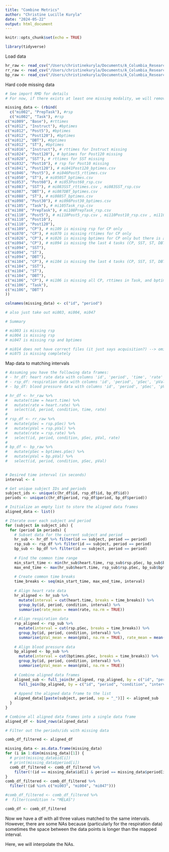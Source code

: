 ```yaml
---
title: "Combine Metrics"
author: "Christine Lucille Kuryla"
date: "2024-05-22"
output: html_document
---
```


```r
knitr::opts_chunk$set(echo = TRUE)

library(tidyverse)
```

Load data

```r

hr_raw <- read_csv("/Users/christinekuryla/Documents/A_Columbia_Research/MiSBIE/misbie/data/raw_data_110_202404/hr_raw_108.csv")
rr_raw <- read_csv("/Users/christinekuryla/Documents/A_Columbia_Research/MiSBIE/misbie/data/raw_data_110_202404/rr_raw_105.csv")
bp_raw <- read_csv("/Users/christinekuryla/Documents/A_Columbia_Research/MiSBIE/misbie/data/raw_data_110_202404/bp_raw_107.csv")

```

Hard code missing data

```r

# See import RMD for details
# For now, if there exists at least one missing modality, we will remove that id/period combo.

missing_data <- (rbind(
  c("mi002", "PrepTask"), #rsp 
  c("mi002", "Task"), #rsp
c("mi009", "Base"), #rttimes
c("mi012", "Instruct"), #bptimes
c("mi012", "Post5"), #bptimes
c("mi012", "Post120"), #bptimes
c("mi012", "DBT"), #bptimes
c("mi012", "ST"), #bptimes
c("mi016", "Instruct"), # rttimes for Instruct missing
c("mi024", "Post120"), # bptimes for Post120 missing
c("mi028", "SST"), # rttimes for SST missing
c("mi032", "Post10"), # rsp for Post10 missing
c("mi041", "Post120"), # mi041Post120_bptimes.csv 
c("mi046", "Post5"), # mi046Post5_rttimes.csv 
c("mi050", "ST"), # mi050ST_bptimes.csv 
c("mi053", "Post60"), # mi053Post60_rsp.csv 
c("mi083", "SST"), # mi083SST_rttimes.csv , mi083SST_rsp.csv 
c("mi087", "DBT"), # mi087DBT_bptimes.csv 
c("mi088", "ST"), # mi088ST_bptimes.csv 
c("mi098", "Post30"), # mi098Post30_bptimes.csv 
c("mi105", "Task"), # mi105Task_rsp.csv 
c("mi108", "PrepTask"), # mi108PrepTask_rsp.csv 
c("mi110", "Post5"), # mi110Post5_rsp.csv , mi110Post10_rsp.csv , mi110Post120_bptimes.csv 
c("mi110", "Post10"),
c("mi110", "Post120"),
c("mi109", "CP"), # mi109 is missing rsp for CP only
c("mi070", "CP"), # mi070 is missing rttimes for CP only
c("mi026", "CP"), # mi026 is missing bptimes for CP only but there is another file mi026CP.2.bi --> check what this means
c("mi094", "CP"), # mi094 is missing the last 4 tasks (CP, SST, ST, DBT)
c("mi094", "SST"),
c("mi094", "ST"),
c("mi094", "DBT"),
c("mi104", "CP"), # mi104 is missing the last 4 tasks (CP, SST, ST, DBT)
c("mi104", "SST"),
c("mi104", "ST"),
c("mi104", "DBT"),
c("mi106", "CP"), # mi106 is missing all CP, rttimes in Task, and bptimes in DBT
c("mi106", "Task"),
c("mi106", "DBT")
))

colnames(missing_data) <- c("id", "period")

# also just take out mi003, mi004, mi047

# Summary

# mi003 is missing rsp
# mi004 is missing rsp
# mi047 is missing rsp and bptimes

# mi014 does not have correct files (it just says acquisition?) --> omitted
# mi075 is missing completely


```

Map data to matching intervals

```r

# Assuming you have the following data frames:
# - hr_df: heart rate data with columns 'id', 'period', 'time', 'rate'
# - rsp_df: respiration data with columns 'id', 'period', 'pSec', 'pVal', 'rate'
# - bp_df: blood pressure data with columns 'id', 'period', 'pSec', 'pVal'

# hr_df <- hr_raw %>%
#   mutate(time = heart.time) %>%
#   mutate(rate = heart.rate) %>%
#   select(id, period, condition, time, rate)
# 
# rsp_df <- rr_raw %>% 
#   mutate(pSec = rsp.pSec) %>% 
#   mutate(pVal = rsp.pVal) %>% 
#   mutate(rate = rsp.rate) %>% 
#   select(id, period, condition, pSec, pVal, rate)
# 
# bp_df <- bp_raw %>% 
#   mutate(pSec = bptimes.pSec) %>% 
#   mutate(pVal = bp.pVal) %>% 
#   select(id, period, condition, pSec, pVal)
  

# Desired time interval (in seconds)
interval <- 4

# Get unique subject IDs and periods
subject_ids <- unique(c(hr_df$id, rsp_df$id, bp_df$id))
periods <- unique(c(hr_df$period, rsp_df$period, bp_df$period))

# Initialize an empty list to store the aligned data frames
aligned_data <- list()

# Iterate over each subject and period
for (subject in subject_ids) {
  for (period in periods) {
    # Subset data for the current subject and period
    hr_sub <- hr_df %>% filter(id == subject, period == period)
    rsp_sub <- rsp_df %>% filter(id == subject, period == period)
    bp_sub <- bp_df %>% filter(id == subject, period == period)
    
    # Find the common time range
    min_start_time <- min(hr_sub$heart.time, rsp_sub$rsp.pSec, bp_sub$bptimes.pSec, na.rm = TRUE)
    max_end_time <- max(hr_sub$heart.time, rsp_sub$rsp.pSec, bp_sub$bptimes.pSec, na.rm = TRUE)
    
    # Create common time breaks
    time_breaks <- seq(min_start_time, max_end_time, interval)
    
    # Align heart rate data
    hr_aligned <- hr_sub %>%
      mutate(interval = cut(heart.time, breaks = time_breaks)) %>%
      group_by(id, period, condition, interval) %>%
      summarise(rate_mean = mean(rate, na.rm = TRUE))
    
    # Align respiration data
    rsp_aligned <- rsp_sub %>%
      mutate(interval = cut(rsp.pSec, breaks = time_breaks)) %>%
      group_by(id, period, condition, interval) %>%
      summarise(pVal_mean = mean(pVal, na.rm = TRUE), rate_mean = mean(rate, na.rm = TRUE))
    
    # Align blood pressure data
    bp_aligned <- bp_sub %>%
      mutate(interval = cut(bptimes.pSec, breaks = time_breaks)) %>%
      group_by(id, period, condition, interval) %>%
      summarise(pVal_mean = mean(pVal, na.rm = TRUE))
    
    # Combine aligned data frames
    aligned_sub <- full_join(hr_aligned, rsp_aligned, by = c("id", "period", "condition", "interval")) %>%
      full_join(bp_aligned, by = c("id", "period", "condition", "interval"))
    
    # Append the aligned data frame to the list
    aligned_data[[paste(subject, period, sep = "_")]] <- aligned_sub
  }
}

# Combine all aligned data frames into a single data frame
aligned_df <- bind_rows(aligned_data)

# Filter out the periods/ids with missing data

comb_df_filtered <- aligned_df 

missing_data <- as.data.frame(missing_data)
for (i in 1:dim(missing_data)[1]) {
  # print(missing_data$id[i])
  # print(missing_data$period[i])
  comb_df_filtered <- comb_df_filtered %>% 
    filter(!(id == missing_data$id[i] & period == missing_data$period[i]))
}
comb_df_filtered <- comb_df_filtered %>% 
  filter(!(id %in% c("mi003", "mi004", "mi047")))

#comb_df_filtered <- comb_df_filtered %>% 
#  filter(condition != "MELAS")

comb_df <- comb_df_filtered

```

Now we have a df with all three values matched to the same intervals. However, there are some NAs because (particularly for the respiration data) sometimes the space between the data points is longer than the mapped interval. 

Here, we will interpolate the NAs.

```r



```

